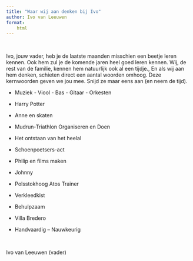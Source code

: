 ```yaml
---
title: "Waar wij aan denken bij Ivo"
author: Ivo van Leeuwen
format:
    html 
---
```


<br>

Ivo, jouw vader, heb je de laatste maanden misschien een beetje leren kennen. Ook hem zul je de komende jaren heel goed leren kennen. Wij, de rest van de familie, kennen hem natuurlijk ook al een tijdje., En als wij aan hem denken, schieten direct een aantal woorden omhoog. Deze kernwoorden geven we jou mee. Snijd ze maar eens aan (en neem de tijd).

- Muziek - Viool - Bas - Gitaar - Orkesten

- Harry Potter

- Anne en skaten

- Mudrun-Triathlon  Organiseren en Doen

- Het ontstaan van het heelal 

- Schoenpoetsers-act

- Philip en films maken

- Johnny 

- Polsstokhoog  Atos Trainer

- Verkleedkist

- Behulpzaam 

- Villa Bredero

- Handvaardig – Nauwkeurig

<br>

Ivo van Leeuwen (vader)
